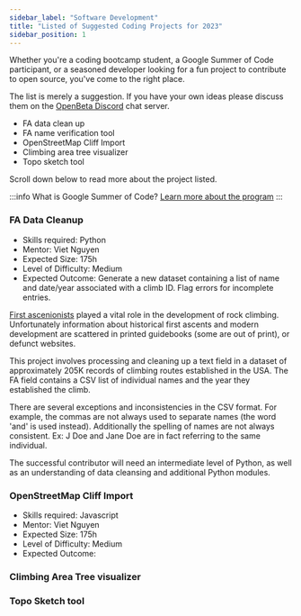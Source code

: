 ```yaml
---
sidebar_label: "Software Development"
title: "Listed of Suggested Coding Projects for 2023"
sidebar_position: 1
---
```

Whether you're a coding bootcamp student, a Google Summer of Code participant, or a seasoned developer looking for a fun project to contribute to open source, you've come to the right place.

The list is merely a suggestion.  If you have your own ideas please discuss them on the [OpenBeta Discord](https://discord.gg/ptpnWWNkJx) chat server.

- FA data clean up
- FA name verification tool
- OpenStreetMap Cliff Import
- Climbing area tree visualizer
- Topo sketch tool

Scroll down below to read more about the project listed.

:::info What is Google Summer of Code?
[Learn more about the program](https://google.github.io/gsocguides/student/)
:::

### FA Data Cleanup
- Skills required: Python
- Mentor: Viet Nguyen
- Expected Size: 175h
- Level of Difficulty: Medium
- Expected Outcome: Generate a new dataset containing a list of name and date/year associated with a climb ID. Flag errors for incomplete entries.

[First ascenionists](https://en.wikipedia.org/wiki/First_ascent) played a vital role in the development of rock climbing.  Unfortunately information about historical first ascents and modern development are scattered in printed guidebooks (some are out of print), or defunct websites.

This project involves processing and cleaning up a text field in a dataset of approximately 205K records of climbing routes established in the USA.  The FA field contains a CSV list of individual names and the year they established the climb.  

There are several exceptions and inconsistencies in the CSV format.  For example, the commas are not always used to separate names (the word 'and' is used instead).  Additionally the spelling of names are not always consistent. Ex: J Doe and Jane Doe are in fact referring to the same individual.

The successful contributor will need an intermediate level of Python, as well as an understanding of data cleansing and  additional Python modules.


### OpenStreetMap Cliff Import
- Skills required: Javascript
- Mentor: Viet Nguyen
- Expected Size: 175h
- Level of Difficulty: Medium
- Expected Outcome: 

### Climbing Area Tree visualizer

### Topo Sketch tool

